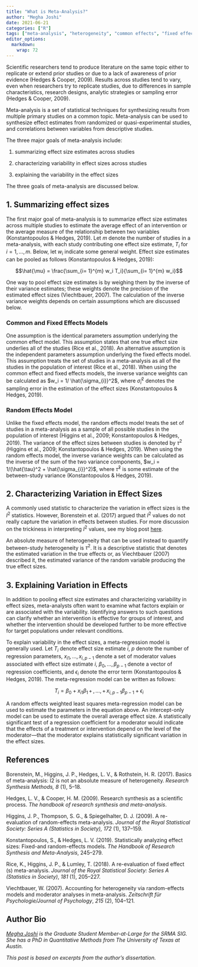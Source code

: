 ```yaml
---
title: "What is Meta-Analysis?"
author: "Megha Joshi"
date: 2021-06-21
categories: ["R"]
tags: ["meta-analysis", "heterogeneity", "common effects", "fixed effects", "random effects", "meta-regression"]
editor_options: 
  markdown: 
    wrap: 72
---
```


Scientific researchers tend to produce literature on the same topic
either to replicate or extend prior studies or due to a lack of
awareness of prior evidence (Hedges & Cooper, 2009). Results across
studies tend to vary, even when researchers try to replicate studies,
due to differences in sample characteristics, research designs, analytic
strategies or sampling error (Hedges & Cooper, 2009).

Meta-analysis is a set of statistical techniques for synthesizing
results from multiple primary studies on a common topic. Meta-analysis
can be used to synthesize effect estimates from randomized or
quasi-experimental studies, and correlations between variables from
descriptive studies.

The three major goals of meta-analysis include:

(1) summarizing effect size estimates across studies

(2) characterizing variability in effect sizes across studies

(3) explaining the variability in the effect sizes

The three goals of meta-analysis are discussed below.

## 1. Summarizing effect sizes

The first major goal of meta-analysis is to summarize effect size
estimates across multiple studies to estimate the average effect of an
intervention or the average measure of the relationship between two
variables (Konstantopoulos & Hedges, 2019). Let $m$ denote the number of
studies in a meta-analysis, with each study contributing one effect size
estimate, $T_i$ for $i = 1,…,m$. Below, let $w_i$ indicate some general
weight. Effect size estimates can be pooled as follows (Konstantopoulos
& Hedges, 2019):

$$\hat{\mu} = \frac{\sum_{i= 1}^{m} w_i T_i}{\sum_{i= 1}^{m} w_i}$$

One way to pool effect size estimates is by weighing them by the inverse
of their variance estimates; these weights denote the precision of the
estimated effect sizes (Viechtbauer, 2007). The calculation of the
inverse variance weights depends on certain assumptions which are
discussed below.

### Common and Fixed Effects Models

One assumption is the identical parameters assumption underlying the
common effect model. This assumption states that one true effect size
underlies all of the studies (Rice et al., 2018). An alternative
assumption is the independent parameters assumption underlying the fixed
effects model. This assumption treats the set of studies in a
meta-analysis as all of the studies in the population of interest (Rice
et al., 2018). When using the common effect and fixed effects models,
the inverse variance weights can be calculated as
$w_i = 1/ \hat{\sigma_{i}}^2$, where $\hat{\sigma}_i^2$ denotes the
sampling error in the estimation of the effect sizes (Konstantopoulos &
Hedges, 2019).

### Random Effects Model

Unlike the fixed effects model, the random effects model treats the set
of studies in a meta-analysis as a sample of all possible studies in the
population of interest (Higgins et al., 2009; Konstantopoulos & Hedges,
2019). The variance of the effect sizes between studies is denoted by
$\tau^2$ (Higgins et al., 2009; Konstantopoulos & Hedges, 2019). When
using the random effects model, the inverse variance weights can be
calculated as the inverse of the sum of the two variance components,
$w_i = 1/(\hat{\tau}^2 + \hat{\sigma_{i}}^2)$, where $\hat\tau^2$ is
some estimate of the between-study variance (Konstantopoulos & Hedges,
2019).

## 2. Characterizing Variation in Effect Sizes

A commonly used statistic to characterize the variation in effect sizes
is the $I^2$ statistics. However, Borenstein et al. (2017) argued that
$I^2$ values do not really capture the variation in effects between
studies. For more discussion on the trickiness in interpreting $I^2$
values, see my blog post
[here](https://meghapsimatrix.com/post/i_squared/).

An absolute measure of heterogeneity that can be used instead to
quantify between-study heterogeneity is $\tau^2$. It is a descriptive
statistic that denotes the estimated variation in the true effects or,
as Viechtbauer (2007) described it, the estimated variance of the random
variable producing the true effect sizes.

## 3. Explaining Variation in Effects

In addition to pooling effect size estimates and characterizing
variability in effect sizes, meta-analysts often want to examine what
factors explain or are associated with the variability. Identifying
answers to such questions can clarify whether an intervention is
effective for groups of interest, and whether the intervention should be
developed further to be more effective for target populations under
relevant conditions.

To explain variability in the effect sizes, a meta-regression model is
generally used. Let $T_i$ denote effect size estimate $i$, $p$ denote
the number of regression parameters, $x_{i1}, … ,x_{i,p-1}$ denote a set
of moderator values associated with effect size estimate $i$,
$\beta_0, …, \beta_{p-1}$ denote a vector of regression coefficients,
and $\epsilon_i$ denote the error term (Konstantopoulos & Hedges, 2019).
The meta-regression model can be written as follows:

$$
{T}_i = \beta_0 + x_{i1} \beta_1 \, + \,  , … , \, + \, x_{i,p-1}\beta_{p-1} + {\epsilon}_i
$$

A random effects weighted least squares meta-regression model can be
used to estimate the parameters in the equation above. An intercept-only
model can be used to estimate the overall average effect size. A
statistically significant test of a regression coefficient for a
moderator would indicate that the effects of a treatment or intervention
depend on the level of the moderator---that the moderator explains
statistically significant variation in the effect sizes.

## References

Borenstein, M., Higgins, J. P., Hedges, L. V., & Rothstein, H. R.
(2017). Basics of meta-analysis: I2 is not an absolute measure of
heterogeneity. *Research Synthesis Methods, 8* (1), 5--18.

Hedges, L. V., & Cooper, H. M. (2009). Research synthesis as a
scientific process. *The handbook of research synthesis and
meta-analysis*.

Higgins, J. P., Thompson, S. G., & Spiegelhalter, D. J. (2009). A
re-evaluation of random-effects meta-analysis. *Journal of the Royal
Statistical Society: Series A (Statistics in Society), 172* (1),
137--159.

Konstantopoulos, S., & Hedges, L. V. (2019). Statistically analyzing
effect sizes: Fixed-and random-effects models. *The Handbook of Research
Synthesis and Meta-Analysis*, 245--279.

Rice, K., Higgins, J. P., & Lumley, T. (2018). A re-evaluation of fixed
effect (s) meta-analysis. *Journal of the Royal Statistical Society:
Series A (Statistics in Society)*, *181* (1), 205--227.

Viechtbauer, W. (2007). Accounting for heterogeneity via random-effects
models and moderator analyses in meta-analysis. *Zeitschrift für
Psychologie/Journal of Psychology*, *215* (2), 104--121.

## Author Bio

[*Megha Joshi*](https://meghapsimatrix.com/) *is the Graduate Student
Member-at-Large for the SRMA SIG. She has a PhD in Quantitative Methods
from The University of Texas at Austin.*

*This post is based on excerpts from the author's dissertation.*
